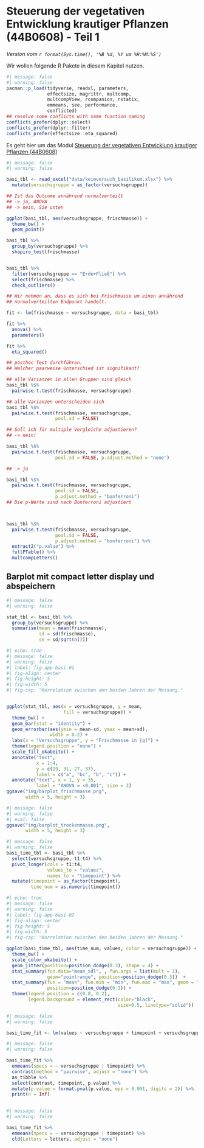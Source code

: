 # Steuerung der vegetativen Entwicklung krautiger Pflanzen (44B0608) - Teil 1 {#sec-app-basilikum}

*Version vom `r format(Sys.time(), '%B %d, %Y um %H:%M:%S')`*

Wir wollen folgende R Pakete in diesem Kapitel nutzen.

```r
#| message: false
#| warning: false
pacman::p_load(tidyverse, readxl, parameters,
               effectsize, magrittr, multcomp,
               multcompView, rcompanion, rstatix,
               emmeans, see, performance,
               conflicted)
## resolve some conflicts with same function naming
conflicts_prefer(dplyr::select)
conflicts_prefer(dplyr::filter)
conflicts_prefer(effectsize::eta_squared)
```

Es geht hier um das Modul [Steuerung der vegetativen Entwicklung krautiger Pflanzen (44B0608)](https://www.hs-osnabrueck.de/module/44b0608/)


```r
#| message: false
#| warning: false

basi_tbl <- read_excel("data/keimversuch_basilikum.xlsx") %>% 
  mutate(versuchsgruppe = as_factor(versuchsgruppe))

## Ist das Outcome annährend normalverteilt
## -> ja, ANOVA
## -> nein, Sie unten

ggplot(basi_tbl, aes(versuchsgruppe, frischmasse)) +
  theme_bw() +
  geom_point()
```


```r
basi_tbl %>%
  group_by(versuchsgruppe) %>%
  shapiro_test(frischmasse)


basi_tbl %>% 
  filter(versuchsgruppe == "Erde+Fließ") %>% 
  select(frischmasse) %>% 
  check_outliers()

```


```r
## Wir nehmen an, dass es sich bei Frischmasse um einen annährend
## normalverteilten Endpunkt handelt.

fit <- lm(frischmasse ~ versuchsgruppe, data = basi_tbl)

fit %>% 
  anova() %>% 
  parameters()

fit %>% 
  eta_squared()

## posthoc Test durchführen. 
## Welcher paarweise Unterschied ist signifikant?

## alle Varianzen in allen Gruppen sind gleich
basi_tbl %$%
  pairwise.t.test(frischmasse, versuchsgruppe)

## alle Varianzen unterscheiden sich
basi_tbl %$%
  pairwise.t.test(frischmasse, versuchsgruppe,
                  pool.sd = FALSE)

## Soll ich für multiple Vergleiche adjustieren?
## -> nein!

basi_tbl %$%
  pairwise.t.test(frischmasse, versuchsgruppe,
                  pool.sd = FALSE, p.adjust.method = "none")

## -> ja

basi_tbl %$%
  pairwise.t.test(frischmasse, versuchsgruppe,
                  pool.sd = FALSE, 
                  p.adjust.method = "bonferroni")
## Die p-Werte sind nach Bonferroni adjustiert



basi_tbl %$%
  pairwise.t.test(frischmasse, versuchsgruppe,
                  pool.sd = FALSE, 
                  p.adjust.method = "bonferroni") %>% 
  extract2("p.value") %>% 
  fullPTable() %>% 
  multcompLetters()
```

## Barplot mit compact letter display und abspeichern

```r
#| message: false
#| warning: false

stat_tbl <- basi_tbl %>% 
  group_by(versuchsgruppe) %>% 
  summarise(mean = mean(frischmasse),
            sd = sd(frischmasse),
            se = sd/sqrt(n()))
```


```r
#| echo: true
#| message: false
#| warning: false
#| label: fig-app-basi-01
#| fig-align: center
#| fig-height: 5
#| fig-width: 5
#| fig-cap: "Korrelation zwischen den beiden Jahren der Messung."


ggplot(stat_tbl, aes(x = versuchsgruppe, y = mean, 
                     fill = versuchsgruppe)) + 
  theme_bw() +
  geom_bar(stat = "identity") +
  geom_errorbar(aes(ymin = mean-sd, ymax = mean+sd),
                width = 0.2) +
  labs(x = "Versuchsgruppe", y = "Frischmasse in [g]") +
  theme(legend.position = "none") +
  scale_fill_okabeito() +
  annotate("text", 
           x = 1:4, 
           y = c(19, 31, 27, 37), 
           label = c("a", "bc", "b", "c")) +
  annotate("text", x = 1, y = 35,
           label = "ANOVA = <0.001", size = 3)
ggsave("img/barplot_frischmasse.png", 
       width = 5, height = 3)
```


```r
#| message: false
#| warning: false
#| eval: false
ggsave("img/barplot_trockenmasse.png", 
       width = 5, height = 3)

```


```r
#| message: false
#| warning: false
basi_time_tbl <- basi_tbl %>% 
  select(versuchsgruppe, t1:t4) %>% 
  pivot_longer(cols = t1:t4,
               values_to = "values",
               names_to = "timepoint") %>% 
  mutate(timepoint = as_factor(timepoint),
         time_num = as.numeric(timepoint))
```


```r
#| echo: true
#| message: false
#| warning: false
#| label: fig-app-basi-02
#| fig-align: center
#| fig-height: 5
#| fig-width: 5
#| fig-cap: "Korrelation zwischen den beiden Jahren der Messung."

ggplot(basi_time_tbl, aes(time_num, values, color = versuchsgruppe)) +
  theme_bw() +
  scale_color_okabeito() +
  geom_jitter(position=position_dodge(0.3), shape = 4) +
  stat_summary(fun.data="mean_sdl", , fun.args = list(mult = 1), 
               geom="pointrange", position=position_dodge(0.3))  +
  stat_summary(fun = "mean", fun.min = "min", fun.max = "max", geom = "line",
               position=position_dodge(0.3)) +
  theme(legend.position = c(0.8, 0.2),
        legend.background = element_rect(color="black", 
                                         size=0.5, linetype="solid"))
```



```r
#| message: false
#| warning: false

basi_time_fit <- lm(values ~ versuchsgruppe + timepoint + versuchsgruppe:timepoint, basi_time_tbl)

```


```r
#| message: false
#| warning: false

basi_time_fit %>% 
  emmeans(specs = ~ versuchsgruppe | timepoint) %>% 
  contrast(method = "pairwise", adjust = "none") %>% 
  as_tibble %>% 
  select(contrast, timepoint, p.value) %>% 
  mutate(p.value = format.pval(p.value, eps = 0.001, digits = 2)) %>% 
  print(n = Inf)
  
```

```r
#| message: false
#| warning: false

basi_time_fit %>% 
  emmeans(specs = ~ versuchsgruppe | timepoint) %>%
  cld(Letters = letters, adjust = "none") 

```


